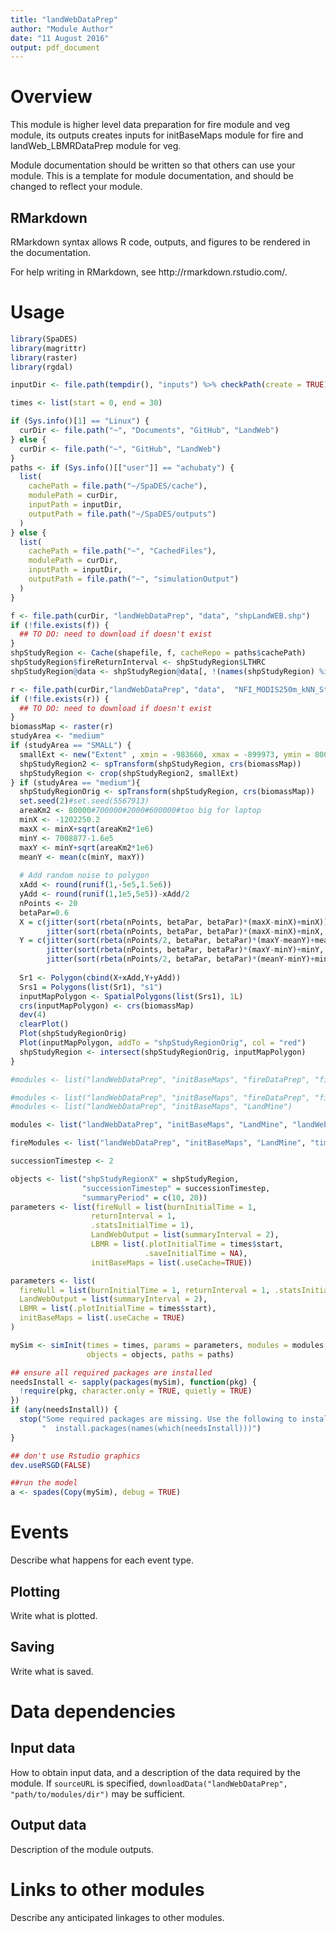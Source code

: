 ---
title: "landWebDataPrep"
author: "Module Author"
date: "11 August 2016"
output: pdf_document
---

# Overview

This module is higher level data preparation for fire module and veg module, its outputs creates inputs for initBaseMaps module for fire and landWeb_LBMRDataPrep module for veg.

Module documentation should be written so that others can use your module.
This is a template for module documentation, and should be changed to reflect your module.

## RMarkdown

RMarkdown syntax allows R code, outputs, and figures to be rendered in the documentation.

For help writing in RMarkdown, see http://rmarkdown.rstudio.com/.

# Usage

```{r module_usage}
library(SpaDES)
library(magrittr)
library(raster)
library(rgdal)

inputDir <- file.path(tempdir(), "inputs") %>% checkPath(create = TRUE)

times <- list(start = 0, end = 30)

if (Sys.info()[1] == "Linux") {
  curDir <- file.path("~", "Documents", "GitHub", "LandWeb")
} else {
  curDir <- file.path("~", "GitHub", "LandWeb")
}
paths <- if (Sys.info()[["user"]] == "achubaty") {
  list(
    cachePath = file.path("~/SpaDES/cache"),
    modulePath = curDir,
    inputPath = inputDir,
    outputPath = file.path("~/SpaDES/outputs")
  )
} else {
  list(
    cachePath = file.path("~", "CachedFiles"),
    modulePath = curDir,
    inputPath = inputDir,
    outputPath = file.path("~", "simulationOutput")
  )
}

f <- file.path(curDir, "landWebDataPrep", "data", "shpLandWEB.shp")
if (!file.exists(f)) {
  ## TO DO: need to download if doesn't exist
}
shpStudyRegion <- Cache(shapefile, f, cacheRepo = paths$cachePath)
shpStudyRegion$fireReturnInterval <- shpStudyRegion$LTHRC
shpStudyRegion@data <- shpStudyRegion@data[, !(names(shpStudyRegion) %in% "ECODISTRIC")]

r <- file.path(curDir,"landWebDataPrep", "data",  "NFI_MODIS250m_kNN_Structure_Biomass_TotalLiveAboveGround_v0.tif")
if (!file.exists(r)) {
  ## TO DO: need to download if doesn't exist
}
biomassMap <- raster(r)
studyArea <- "medium"
if (studyArea == "SMALL") {
  smallExt <- new("Extent" , xmin = -983660, xmax = -899973, ymin = 8007529, ymax = 8085986)
  shpStudyRegion2 <- spTransform(shpStudyRegion, crs(biomassMap))
  shpStudyRegion <- crop(shpStudyRegion2, smallExt)
} if (studyArea == "medium"){
  shpStudyRegionOrig <- spTransform(shpStudyRegion, crs(biomassMap))
  set.seed(2)#set.seed(5567913)
  areaKm2 <- 80000#700000#2000#600000#too big for laptop
  minX <- -1202250.2
  maxX <- minX+sqrt(areaKm2*1e6)
  minY <- 7008877-1.6e5
  maxY <- minY+sqrt(areaKm2*1e6)
  meanY <- mean(c(minY, maxY))
  
  # Add random noise to polygon
  xAdd <- round(runif(1,-5e5,1.5e6))
  yAdd <- round(runif(1,1e5,5e5))-xAdd/2
  nPoints <- 20
  betaPar=0.6
  X = c(jitter(sort(rbeta(nPoints, betaPar, betaPar)*(maxX-minX)+minX)),
        jitter(sort(rbeta(nPoints, betaPar, betaPar)*(maxX-minX)+minX, decreasing = TRUE)))
  Y = c(jitter(sort(rbeta(nPoints/2, betaPar, betaPar)*(maxY-meanY)+meanY)),
        jitter(sort(rbeta(nPoints, betaPar, betaPar)*(maxY-minY)+minY, decreasing = TRUE)),
        jitter(sort(rbeta(nPoints/2, betaPar, betaPar)*(meanY-minY)+minY)))
  
  Sr1 <- Polygon(cbind(X+xAdd,Y+yAdd))
  Srs1 = Polygons(list(Sr1), "s1")
  inputMapPolygon <- SpatialPolygons(list(Srs1), 1L)
  crs(inputMapPolygon) <- crs(biomassMap)
  dev(4)
  clearPlot()
  Plot(shpStudyRegionOrig)
  Plot(inputMapPolygon, addTo = "shpStudyRegionOrig", col = "red")
  shpStudyRegion <- intersect(shpStudyRegionOrig, inputMapPolygon)
}

#modules <- list("landWebDataPrep", "initBaseMaps", "fireDataPrep", "fireNull", "landWeb_LBMRDataPrep", "LBMR")

#modules <- list("landWebDataPrep", "initBaseMaps", "fireDataPrep", "fireNull")
#modules <- list("landWebDataPrep", "initBaseMaps", "LandMine")

modules <- list("landWebDataPrep", "initBaseMaps", "LandMine", "landWeb_LBMRDataPrep", "LBMR", "timeSinceFire", "LandWebOutput")

fireModules <- list("landWebDataPrep", "initBaseMaps", "LandMine", "timeSinceFire", "LandWebOutput")

successionTimestep <- 2

objects <- list("shpStudyRegionX" = shpStudyRegion,
                "successionTimestep" = successionTimestep,
                "summaryPeriod" = c(10, 20))
parameters <- list(fireNull = list(burnInitialTime = 1,
                  returnInterval = 1,
                  .statsInitialTime = 1),
                  LandWebOutput = list(summaryInterval = 2),
                  LBMR = list(.plotInitialTime = times$start,
                              .saveInitialTime = NA),
                  initBaseMaps = list(.useCache=TRUE))

parameters <- list(
  fireNull = list(burnInitialTime = 1, returnInterval = 1, .statsInitialTime = 1),
  LandWebOutput = list(summaryInterval = 2),
  LBMR = list(.plotInitialTime = times$start),
  initBaseMaps = list(.useCache = TRUE)
)

mySim <- simInit(times = times, params = parameters, modules = modules,
                 objects = objects, paths = paths)

## ensure all required packages are installed
needsInstall <- sapply(packages(mySim), function(pkg) {
  !require(pkg, character.only = TRUE, quietly = TRUE)
})
if (any(needsInstall)) {
  stop("Some required packages are missing. Use the following to install them:\n",
       "  install.packages(names(which(needsInstall)))")
}

## don't use Rstudio graphics
dev.useRSGD(FALSE)

##run the model
a <- spades(Copy(mySim), debug = TRUE)
```

# Events

Describe what happens for each event type.

## Plotting

Write what is plotted.

## Saving

Write what is saved.

# Data dependencies

## Input data

How to obtain input data, and a description of the data required by the module.
If `sourceURL` is specified, `downloadData("landWebDataPrep", "path/to/modules/dir")` may be sufficient.

## Output data

Description of the module outputs.

# Links to other modules

Describe any anticipated linkages to other modules.

